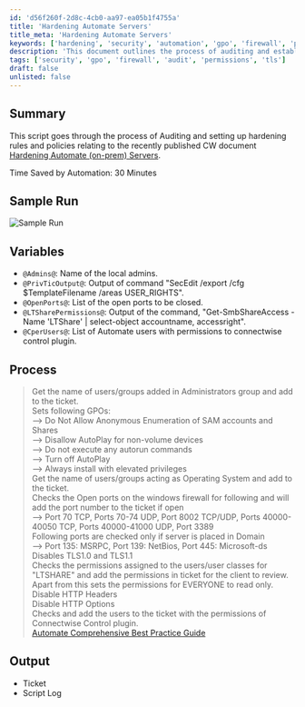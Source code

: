 ```yaml
---
id: 'd56f260f-2d8c-4cb0-aa97-ea05b1f4755a'
title: 'Hardening Automate Servers'
title_meta: 'Hardening Automate Servers'
keywords: ['hardening', 'security', 'automation', 'gpo', 'firewall', 'permissions', 'tls', 'audit']
description: 'This document outlines the process of auditing and establishing hardening rules and policies for ConnectWise Automate servers based on the latest guidelines. It includes a detailed description of the variables involved, the processes executed, and the expected output, aimed at enhancing server security and compliance.'
tags: ['security', 'gpo', 'firewall', 'audit', 'permissions', 'tls']
draft: false
unlisted: false
---
```

## Summary

This script goes through the process of Auditing and setting up hardening rules and policies relating to the recently published CW document [Hardening Automate (on-prem) Servers](https://proval.itglue.com/DOC-5078775-8025389).

Time Saved by Automation: 30 Minutes

## Sample Run

![Sample Run](../../../static/img/Automate-Server-Best-Practice-Ticket/image_1.png)

## Variables

- `@Admins@`: Name of the local admins.
- `@PrivTicOutput@`: Output of command "SecEdit /export /cfg $TemplateFilename /areas USER_RIGHTS".
- `@OpenPorts@`: List of the open ports to be closed.
- `@LTSharePermissions@`: Output of the command, "Get-SmbShareAccess -Name 'LTShare' | select-object accountname, accessright".
- `@CperUsers@`: List of Automate users with permissions to connectwise control plugin.

## Process

> Get the name of users/groups added in Administrators group and add to the ticket.  
> Sets following GPOs:  
> --> Do Not Allow Anonymous Enumeration of SAM accounts and Shares  
> --> Disallow AutoPlay for non-volume devices  
> --> Do not execute any autorun commands  
> --> Turn off AutoPlay  
> --> Always install with elevated privileges  
> Get the name of users/groups acting as Operating System and add to the ticket.  
> Checks the Open ports on the windows firewall for following and will add the port number to the ticket if open  
> --> Port 70 TCP, Ports 70-74 UDP, Port 8002 TCP/UDP, Ports 40000-40050 TCP, Ports 40000-41000 UDP, Port 3389  
> Following ports are checked only if server is placed in Domain  
> --> Port 135: MSRPC, Port 139: NetBios, Port 445: Microsoft-ds  
> Disables TLS1.0 and TLS1.1  
> Checks the permissions assigned to the users/user classes for "LTSHARE" and add the permissions in ticket for the client to review. Apart from this sets the permissions for EVERYONE to read only.  
> Disable HTTP Headers  
> Disable HTTP Options  
> Checks and add the users to the ticket with the permissions of Connectwise Control plugin.  
> [Automate Comprehensive Best Practice Guide](https://university.connectwise.com/content/userdocs/business_knowledge/Automate_Comprehensive_Best_Practice_Guide.pdf)

## Output

- Ticket
- Script Log











